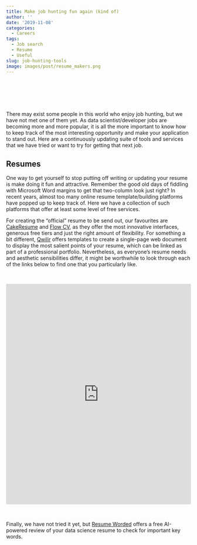 ```yaml
---
title: Make job hunting fun again (kind of)
author: ''
date: '2019-11-08'
categories:
  - Careers
tags:
  - Job search
  - Resume
  - Useful
slug: job-hunting-tools
image: images/post/resume_makers.png
---
```



<br>

<head>
<meta charset="utf-8">
<meta name="viewport" content="width=device-width, initial-scale=1">
<!--
<link rel="stylesheet" href="https://maxcdn.bootstrapcdn.com/bootstrap/4.3.1/css/bootstrap.min.css">
-->

<link
  rel="stylesheet"
  href="https://cdn.rawgit.com/afeld/bootstrap-toc/v1.0.1/dist/bootstrap-toc.min.css"
/>
<script src="https://ajax.googleapis.com/ajax/libs/jquery/3.4.1/jquery.min.js"></script>
<script src="https://cdnjs.cloudflare.com/ajax/libs/popper.js/1.14.7/umd/popper.min.js"></script>
<script src="https://maxcdn.bootstrapcdn.com/bootstrap/4.3.1/js/bootstrap.min.js"></script>
<script src="https://cdn.rawgit.com/afeld/bootstrap-toc/v1.0.1/dist/bootstrap-toc.min.js"></script>
</head>
<body>

<body data-spy="scroll" data-target="#toc"> 
<div class="container">
<div class="row">
<!-- sidebar, which will move to the top on a small screen -->
<div class="col-sm-2">
<nav id="toc" data-toggle="toc" class="sticky-top" style='padding-top:40px'></nav>
</div>
<!-- main content area -->
<div class="col-sm-10">



There may exist some people in this world who enjoy job hunting, but we have not met one of them yet. As data scientist/developer jobs are becoming more and more popular, it is all the more important to know how to keep track of the most interesting opportunity and make your application to stand out. Here are a continuously updating suite of tools and services that we have tried or want to try for getting that next job.


## Resumes

One way to get yourself to stop putting off writing or updating your resume is make doing it fun and attractive. Remember the good old days of fiddling with Microsoft Word margins to get that two-column look just right? In recent years, almost too many online resume template/building platforms have popped up to keep track of. Here we have a collection of such platforms that offer at least some level of free services. 

For creating the "official" resume to be send out, our favourites are [CakeResume](https://www.cakeresume.com/) and [Flow CV](https://flowcv.io/), as they offer the most innovative interfaces, generous free tiers and just the right amount of flexibility. For something a bit different, [Qwilir](https://qwilr.com/resume-builder/index.html) offers templates to create a single-page web document to display the most salient points of your resume, which can be linked as part of a professional portfolio. Nevertheless, as everyone's resume needs and aesthetic sensibilities differ, it might be worthwhile to look through each of the links below to find one that you particularly like. 

<br>

<iframe src="https://raindrop.io/collection/8775411" style="border:0px #ffffff none;" name="myiFrame"  scrolling="yes" frameborder="1" marginheight="0px" marginwidth="0px" height="600px" width="100%" allowfullscreen></iframe>


<br>

Finally, we have not tried it yet, but [Resume Worded](https://resumeworded.com/data-science-resumes) offers a free AI-powered review of your data science resume to check for important key words. 

</div>
</div>
</div>
</body>
